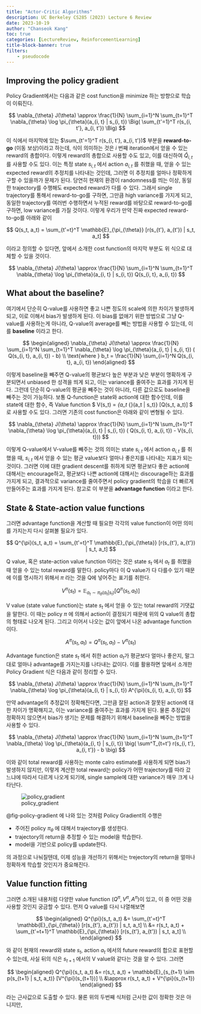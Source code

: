 ```yaml
---
title: "Actor-Critic Algorithms"
description: UC Berkeley CS285 (2023) Lecture 6 Review
date: 2023-10-19
author: "Chanseok Kang"
toc: true 
categories: [LectureReview, ReinforcementLearning]
title-block-banner: true
filters:
    - pseudocode
---
```


## Improving the policy gradient

Policy Gradient에서는 다음과 같은 cost function을 minimize 하는 방향으로 학습이 이뤄진다.

$$
\nabla_{\theta} J(\theta) \approx \frac{1}{N} \sum_{i=1}^N \sum_{t=1}^T \nabla_{\theta} \log \pi_{\theta}(a_{i, t} | s_{i, t}) \Big( \sum_{t'=1}^T r(s_{i, t'}, a_{i, t'}) \Big)
$$

이 식에서 마지막에 있는 $\sum_{t'=1}^T r(s_{i, t'}, a_{i, t'})$ 부분을 **reward-to-go** (이동 보상)이라고 하는데, 식이 의미하는 것은 $i$ 번째 iteration에서 얻을 수 있는 reward의 총합이다. 이렇게 reward의 총합으로 사용할 수도 있고, 이를 대신하여 $\hat{Q}_{i, t}$ 를 사용할 수도 있다. 이는 특정 state $s_{i, t}$ 에서 action $a_{i, t}$ 를 취했을 때, 얻을 수 있는 expected reward의 추정치를 나타내는 것인데, 그러면 이 추정치를 얼마나 정확하게 구할 수 있을까가 문제가 된다. 당연히 현재의 환경이 randomness를 띄는 이상, 동일한 trajectory를 수행해도 expected reward가 다를 수 있다. 그래서 single trajectory를 통해서 reward-to-go를 구하면, 그만큼 high variance를 가지게 되고, 동일한 trajectory를 여러번 수행하면서 누적된 reward를 바탕으로 reward-to-go를 구하면, low variance를 가질 것이다. 이렇게 우리가 만약 진짜 expected reward-to-go를 아래와 같이

$$
Q(s_t, a_t) = \sum_{t'=t}^T \mathbb{E}_{\pi_{\theta}} [r(s_{t'}, a_{t'}) | s_t, a_t]
$$

이라고 정의할 수 있다면, 앞에서 소개한 cost function의 마지막 부분도 위 식으로 대체할 수 있을 것이다.

$$
\nabla_{\theta} J(\theta) \approx \frac{1}{N} \sum_{i=1}^N \sum_{t=1}^T \nabla_{\theta} \log \pi_{\theta}(a_{i, t} | s_{i, t}) Q(s_{i, t}, a_{i, t})
$$

## What about the baseline?

여기에서 단순히 Q-value를 사용하면 좋고 나쁜 정도의 scale에 의한 차이가 발생하게 되고, 이로 이해서 bias가 발생하게 된다. 이 bias를 없애기 위한 방법으로 그냥 Q-value를 사용하는게 아니라, Q-value의 average를 빼는 방법을 사용할 수 있는데, 이를 **baseline** 이라고 한다. 

$$
\begin{aligned}
\nabla_{\theta} J(\theta) \approx \frac{1}{N} \sum_{i=1}^N \sum_{t=1}^T \nabla_{\theta} \log \pi_{\theta}(a_{i, t} | s_{i, t}) ( Q(s_{i, t}, a_{i, t}) - b) \\ \text{where } b_t = \frac{1}{N} \sum_{i=1}^N Q(s_{i, t}, a_{i, t})
\end{aligned}
$$

이렇게 baseline을 빼주면 Q-value의 평균보다 높은 부분과 낮은 부분이 명확하게 구분되면서 unbiased 한 성격을 띄게 되고, 이는 variance를 줄여주는 효과를 가지게 된다. 그런데 단순히 Q-value의 평균을 빼주는 것이 아니라, 다른 값으로도 baseline을 빼주는 것이 가능하다. 보통 Q-function은 state와 action에 대한 함수인데, 이를 state에 대한 함수, 즉 Value function $ V(s_t) = \mathbb{E}_{a_t \sim \pi_{\theta}(a_t | s_t)} [Q(s_t, a_t)] $ 로 사용할 수도 있다. 그러면 기존의 cost function은 아래와 같이 변형될 수 있다.

$$
\nabla_{\theta} J(\theta) \approx \frac{1}{N} \sum_{i=1}^N \sum_{t=1}^T \nabla_{\theta} \log \pi_{\theta}(a_{i, t} | s_{i, t}) ( Q(s_{i, t}, a_{i, t}) - V(s_{i, t}))
$$

이렇게 Q-value에서 V-value를 빼주는 것의 의미는 state $s_{i, t}$ 에서 action $a_{i, t}$ 를 취했을 때, $s_{i, t}$ 에서 얻을 수 있는 평균 value보다 얼마나 좋은지를 나타내는 지표가 되는 것이다. 그러면 이에 대한 gradient descent를 취하게 되면 평균보다 좋은 action에 대해서는 encourage하고, 평균보다 나쁜 action에 대해서는 discourage하는 효과를 가지게 되고, 결과적으로 variance를 줄여주면서 policy gradient의 학습을 더 빠르게 만들어주는 효과를 가지게 된다. 참고로 이 부분을 **advantage function** 이라고 한다.

## State & State-action value functions

그러면 advantage function을 계산할 때 필요한 각각의 value function이 어떤 의미를 가지는지 다시 살펴볼 필요가 있다.

$$ 
Q^{\pi}(s_t, a_t) = \sum_{t'=t}^T \mathbb{E}_{\pi_{\theta}} [r(s_{t'}, a_{t'}) | s_t, a_t] 
$$

Q value, 혹은 state-action value function 이라는 것은 state $s_t$ 에서 $a_t$ 를 취했을 때 얻을 수 있는 total reward를 말한다. policy마다 이 Q value가 다 다를수 있기 때문에 이를 명시하기 위해서 $\pi$ 라는 것을 Q에 넣어주는 표기를 취한다.

$$
V^{\pi}(s_t) = \mathbb{E}_{a_t \sim \pi_{\theta}(a_t | s_t)} [Q^{\pi}(s_t, a_t)]
$$

V value (state value function)는 state $s_t$ 에서 얻을 수 있는 total reward의 기댓값을 말한다. 이 때는 policy $\pi$ 에 의해서 action이 결정되기 때문에 위의 Q value의 총합의 형태로 나오게 된다. 그리고 이어서 나오는 값이 앞에서 나온 advantage function이다.

$$
A^{\pi}(s_{t}, a_{t}) = Q^{\pi}(s_{t}, a_{t}) - V^{\pi}(s_{t})
$$

Advantage function은 state $s_t$ 에서 취한 action $a_t$가 평균보다 얼마나 좋은지, 말그대로 얼마나 advantage를 가지는지를 나타내는 값이다. 이를 활용하면 앞에서 소개한 Policy Gradient 식은 다음과 같이 정리할 수 있다.

$$
\nabla_{\theta} J(\theta) \approx \frac{1}{N} \sum_{i=1}^N \sum_{t=1}^T \nabla_{\theta} \log \pi_{\theta}(a_{i, t} | s_{i, t}) A^{\pi}(s_{i, t}, a_{i, t})
$$

만약 advantage의 추정값이 정확해진다면, 그만큼 잘된 action과 잘못된 action에 대한 차이가 명확해지고, 이는 variance를 줄여주는 효과를 가지게 된다. 물론 추정값이 정확하지 않으면서 bias가 생기는 문제를 해결하기 위해서 baseline을 빼주는 방법을 사용할 수 있다.

$$
\nabla_{\theta} J(\theta) \approx \frac{1}{N} \sum_{i=1}^N \sum_{t=1}^T \nabla_{\theta} \log \pi_{\theta}(a_{i, t} | s_{i, t}) \big( \sum^T_{t=t'} r(s_{i, t'}, a_{i, t'}) - b \big)
$$

이와 같이 total reward를 사용하는 monte calro estimate를 사용하게 되면 bias가 발생하지 않지만, 이렇게 계산한 total reward는 policy가 어떤 trajectory를 따라 갔느냐에 따라서 다르게 나오게 되기에, single sample에 대한 variance가 매우 크게 나타난다. 

![policy_gradient](../images/pg.png){#fig-policy-gradient}

@fig-policy-gradient 에 나와 있는 것처럼 Policy Gradient의 수행은 

- 주어진 policy $\pi_{\theta}$ 에 대해서 trajectory를 생성한다.
- trajectory의 return을 추정할 수 있는 model을 학습한다.
- model을 기반으로 policy를 update한다. 

의 과정으로 나눠질텐데, 이제 성능을 개선하기 위해서는 trejectory의 return을 얼마나 정확하게 학습할 것인지가 중요해진다.

## Value function fitting

그러면 소개된 내용처럼 다양한 value function ($Q^{\pi}, V^{\pi}, A^{\pi}$)이 있고, 이 중 어떤 것을 사용할 것인지 궁금할 수 있다. 먼저 Q value를 다시 나열해보면

$$ \begin{aligned}
Q^{\pi}(s_t, a_t) &= \sum_{t'=t}^T \mathbb{E}_{\pi_{\theta}} [r(s_{t'}, a_{t'}) | s_t, a_t] \\
&= r(s_t, a_t) + \sum_{t'=t+1}^T \mathbb{E}_{\pi_{\theta}} [r(s_{t'}, a_{t'}) | s_t, a_t] \\
\end{aligned} 
$$

와 같이 현재의 reward와 state $s_t$, action $a_t$ 에서의 future reward의 합으로 표현할 수 있는데, 사실 뒤의 식은 $s_{t+1}$ 에서의 V value와 같다는 것을 알 수 있다. 그러면

$$ 
\begin{aligned}
Q^{\pi}(s_t, a_t) &= r(s_t, a_t) + \mathbb{E}_{s_{t+1} \sim p(s_{t+1} | s_t, a_t)} [V^{\pi}(s_{t+1})] \\
&\approx r(s_t, a_t) + V^{\pi}(s_{t+1})
\end{aligned}
$$

라는 근사값으로 도출할 수 있다. 물론 위의 두번째 식처럼 근사한 값이 정확한 것은 아니지만, 


